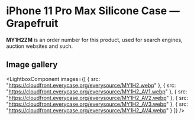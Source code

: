 
# iPhone 11 Pro Max Silicone Case — Grapefruit

<Callout type='info' emoji='👉🏻'>**MY1H2ZM** is an order number for this product, used for search engines, auction websites and such.</Callout>

## Image gallery

<LightboxComponent
    images={[
      {
        src: "https://cloudfront.everycase.org/everysource/MY1H2.webp"
      },
      {
        src: "https://cloudfront.everycase.org/everysource/MY1H2_AV1.webp"
      },
      {
        src: "https://cloudfront.everycase.org/everysource/MY1H2_AV2.webp"
      },
      {
        src: "https://cloudfront.everycase.org/everysource/MY1H2_AV3.webp"
      },
      {
        src: "https://cloudfront.everycase.org/everysource/MY1H2_AV4.webp"
      }
    ]}
  />
